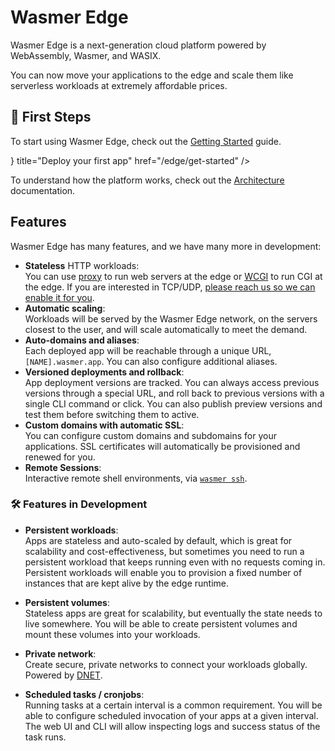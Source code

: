 
# Wasmer Edge

Wasmer Edge is a next-generation cloud platform powered by WebAssembly, Wasmer, and WASIX.

You can now move your applications to the edge and scale them like serverless workloads at extremely affordable prices.

## 🐥 First Steps

To start using Wasmer Edge, check out the [Getting Started](/edge/get-started/) guide.

<Cards>
<Card icon={<DeployIcon />} title="Deploy your first app" href="/edge/get-started" />
</Cards>


To understand how the platform works, check out the [Architecture](/edge/architecture) documentation.


## Features

Wasmer Edge has many features, and we have many more in development:

- **Stateless** HTTP workloads: <br/>
  You can use [proxy](/edge/learn/deployment-modes#proxy) to run web servers at the edge or [WCGI](/edge/learn/deployment-modes.mdx#wcgi) to run CGI at the edge.
  If you are interested in TCP/UDP, [please reach us so we can enable it for you](/edge/learn/deployment-modes#tcpudp-applications).
- **Automatic scaling**: <br/>
  Workloads will be served by the Wasmer Edge network, on the servers closest
  to the user, and will scale automatically to meet the demand.
- **Auto-domains and aliases**: <br/>
  Each deployed app will be reachable through a unique URL, `[NAME].wasmer.app`.
  You can also configure additional aliases.
- **Versioned deployments and rollback**:<br/>
  App deployment versions are tracked.
  You can always access previous versions through a special URL, and roll back to
  previous versions with a single CLI command or click.
  You can also publish preview versions and test them before switching them to active.
- **Custom domains with automatic SSL**: <br/>
  You can configure custom domains and subdomains for your applications.
  SSL certificates will automatically be provisioned and renewed for you.
- **Remote Sessions**: <br/>
  Interactive remote shell environments, via [`wasmer ssh`](/edge/learn/remote-sessions).

### 🛠️ Features in Development

- **Persistent workloads**: <br />
  Apps are stateless and auto-scaled by default, which is great for scalability
  and cost-effectiveness, but sometimes you need to run a persistent workload
  that keeps running even with no requests coming in.<br />
  Persistent workloads will enable you to provision a fixed number of instances
  that are kept alive by the edge runtime.

- **Persistent volumes**: <br />
  Stateless apps are great for scalability, but eventually the state needs to
  live somewhere.
  You will be able to create persistent volumes and mount these volumes into
  your workloads.

- **Private network**: <br />
  Create secure, private networks to connect your workloads globally.
  Powered by [DNET](/edge/architecture#wasmer-distributed-networking-dnet).

- **Scheduled tasks / cronjobs**: <br />
  Running tasks at a certain interval is a common requirement.
  You will be able to configure scheduled invocation of your apps at a given interval.
  The web UI and CLI will allow inspecting logs and success status of the task runs.
